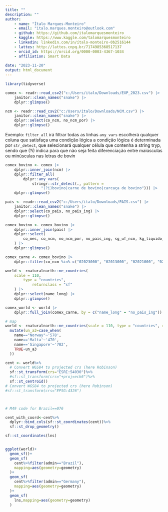 ```yaml
---
title: ""
description: ""
author: 
    - name: "Ítalo Marques-Monteiro"
    - email: "italo.marques.monteiro@outlook.com"
    - github: https://github.com/italomarquesmonteiro
    - kaggle: https://www.kaggle.com/talomarquesmonteiro
    - linkedin: linkedin.com/in/ítalo-monteiro-0b2516144
    - lattes: http://lattes.cnpq.br/7174985368517137
    - orcid_id: https://orcid.org/0000-0003-4367-1034
    - affiliation: Smart Data  
        
date: "2023-11-20"
output: html_document
---
```


```r
library(tidyverse)
```

```r
comex <- readr::read_csv2("c:/Users/italo/Downloads/EXP_2023.csv") |>
    janitor::clean_names("snake") |>
    dplyr::glimpse()
```


```r
ncm <- readr::read_csv2("c:/Users/italo/Downloads/NCM.csv") |>
    janitor::clean_names("snake") |>
    dplyr::select(co_ncm, no_ncm_por) |>
    dplyr::glimpse()
```


Exemplo:
`filter_all` irá filtrar todas as linhas
`any_vars` escolherá qualquer coluna que satisfaça uma condição lógica
a condição lógica é determinada por `str_detect`, que selecionará qualquer 
célula que contenha a string tryp, sendo que (?i) indica para que não seja feita 
diferenciação entre maiúsculas ou minúsculas nas letras de *bovin*
```r
comex_bovino <- comex |>
    dplyr::inner_join(ncm) |>
    dplyr::filter_all(
        dplyr::any_vars(
            stringr::str_detect(., pattern =
                "(?i)bovino|carne de bovino|carcaça de bovino"))) |>
    dplyr::glimpse()
```



```r
pais <- readr::read_csv2("c:/Users/italo/Downloads/PAIS.csv") |>
    janitor::clean_names("snake") |>
    dplyr::select(co_pais, no_pais_ing) |>
    dplyr::glimpse()
```



```r
comex_bovino <- comex_bovino |>
    dplyr::inner_join(pais) |>
    dplyr::select(
        co_mes, co_ncm, no_ncm_por, no_pais_ing, sg_uf_ncm, kg_liquido, vl_fob
    ) |>
    dplyr::glimpse()
```

```r
comex_carne <- comex_bovino |>
    dplyr::filter(co_ncm %in% c("02023000", "02013000", "02021000", "02011000"))
```

```r
world <- rnaturalearth::ne_countries(
    scale = 110,
        type = "countries",
            returnclass = "sf"
    ) |>
    dplyr::select(name_long) |>
    dplyr::glimpse()

```


```r
comex_world <- world |>
    dplyr::full_join(comex_carne, by = c("name_long" = "no_pais_ing"))
```


```r
# map
world <- rnaturalearth::ne_countries(scale = 110, type = "countries", returnclass = "sf")%>%
  mutate(un_a3=case_when(
    name=="Norway"~'578',
    name=='Malta'~'470',
    name=='Singapore'~'702',
    TRUE~un_a3
  ))

cent <- world%>%
  # Convert WGS84 to projected crs (here Robinson)
  sf::st_transform(crs="ESRI:54030")%>%
  #sf::st_transform(crs="+proj=eck6")%>%
  sf::st_centroid()
# Convert WGS84 to projected crs (here Robinson)
#sf::st_transform(crs="EPSG:4326")



# M49 code for Brazil==076

cent_with_coord<-cent%>%
  dplyr::bind_cols(sf::st_coordinates(cent))%>%
  sf::st_drop_geometry()

sf::st_coordinates(lns)


ggplot(world)+
  geom_sf()+
  geom_sf(
    cent%>%filter(admin=="Brazil"),
    mapping=aes(geometry=geometry)
  )+
  geom_sf(
    cent%>%filter(admin=="Germany"),
    mapping=aes(geometry=geometry)
  )+
  geom_sf(
    lns,mapping=aes(geometry=geometry)
  )
```



